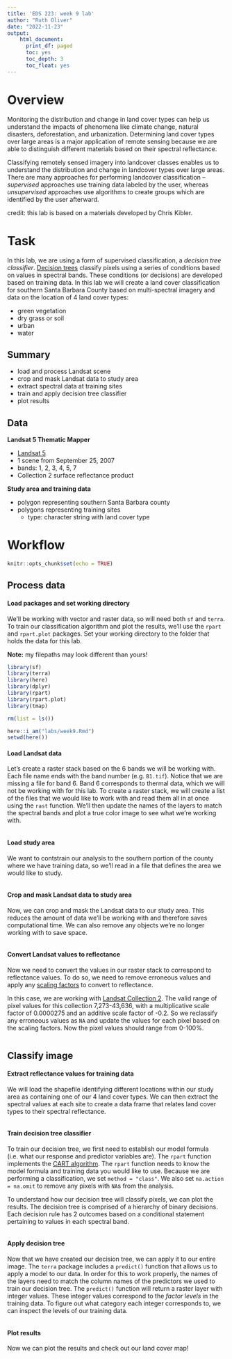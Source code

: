```yaml
---
title: 'EDS 223: week 9 lab'
author: "Ruth Oliver"
date: "2022-11-23"
output:
    html_document:
      print_df: paged
      toc: yes
      toc_depth: 3
      toc_float: yes
---
```


# Overview
Monitoring the distribution and change in land cover types can help us understand the impacts of phenomena like climate change, natural disasters, deforestation, and urbanization. Determining land cover types over large areas is a major application of remote sensing because we are able to distinguish different materials based on their spectral reflectance. 

Classifying remotely sensed imagery into landcover classes enables us to understand the distribution and change in landcover types over large areas. There are many approaches for performing landcover classification -- *supervised* approaches use training data labeled by the user, whereas *unsupervised* approaches use algorithms to create groups which are identified by the user afterward.\

credit: this lab is based on a materials developed by Chris Kibler.

# Task
In this lab, we are using a form of supervised classification, a *decision tree classifier*. [Decision trees](https://medium.com/@ml.at.berkeley/machine-learning-crash-course-part-5-decision-trees-and-ensemble-models-dcc5a36af8cd) classify pixels using a series of conditions based on values in spectral bands. These conditions (or decisions) are developed based on training data. In this lab we will create a land cover classification for southern Santa Barbara County based on multi-spectral imagery and data on the location of 4 land cover types:

-   green vegetation\
-   dry grass or soil\
-   urban\
-   water\

## Summary

-   load and process Landsat scene\
-   crop and mask Landsat data to study area\
-   extract spectral data at training sites\
-   train and apply decision tree classifier\
-   plot results

## Data

**Landsat 5 Thematic Mapper**\

-   [Landsat 5](https://www.usgs.gov/landsat-missions/landsat-5)
-   1 scene from September 25, 2007\
-   bands: 1, 2, 3, 4, 5, 7
-   Collection 2 surface reflectance product\

**Study area and training data**

-   polygon representing southern Santa Barbara county
-   polygons representing training sites\
    - type: character string with land cover type\

# Workflow
```r
knitr::opts_chunk$set(echo = TRUE)
```
## Process data
#### Load packages and set working directory
We'll be working with vector and raster data, so will need both `sf` and `terra`. To train our classification algorithm and plot the results, we'll use the `rpart` and `rpart.plot` packages.
Set your working directory to the folder that holds the data for this lab.\

**Note:** my filepaths may look different than yours!
```r
library(sf)
library(terra)
library(here)
library(dplyr)
library(rpart)
library(rpart.plot)
library(tmap)

rm(list = ls())

here::i_am("labs/week9.Rmd")
setwd(here())
```

#### Load Landsat data
Let's create a raster stack based on the 6 bands we will be working with. Each file name ends with the band number (e.g. `B1.tif`). Notice that we are missing a file for band 6. Band 6 corresponds to thermal data, which we will not be working with for this lab. To create a raster stack, we will create a list of the files that we would like to work with and read them all in at once using the `rast` function. We'll then update the names of the layers to match the spectral bands and plot a true color image to see what we're working with.

```r

```

#### Load study area
We want to contstrain our analysis to the southern portion of the county where we have training data, so we'll read in a file that defines the area we would like to study.

```r

```

#### Crop and mask Landsat data to study area
Now, we can crop and mask the Landsat data to our study area. This reduces the amount of data we'll be working with and therefore saves computational time. We can also remove any objects we're no longer working with to save space. 
```r

```

#### Convert Landsat values to reflectance
Now we need to convert the values in our raster stack to correspond to reflectance values. To do so, we need to remove erroneous values and apply any [scaling factors](https://www.usgs.gov/faqs/how-do-i-use-scale-factor-landsat-level-2-science-products#:~:text=Landsat%20Collection%202%20surface%20temperature,the%20scale%20factor%20is%20applied.) to convert to reflectance.\

In this case, we are working with [Landsat Collection 2](https://www.usgs.gov/landsat-missions/landsat-collection-2). The valid range of pixel values for this collection 7,273-43,636, with a multiplicative scale factor of 0.0000275 and an additive scale factor of -0.2. So we reclassify any erroneous values as `NA` and update the values for each pixel based on the scaling factors. Now the pixel values should range from 0-100%.

```r

```


## Classify image

#### Extract reflectance values for training data
We will load the shapefile identifying different locations within our study area as containing one of our 4 land cover types. We can then extract the spectral values at each site to create a data frame that relates land cover types to their spectral reflectance.

```r

```

#### Train decision tree classifier
To train our decision tree, we first need to establish our model formula (i.e. what our response and predictor variables are). The `rpart` function implements the [CART algorithm](https://medium.com/geekculture/decision-trees-with-cart-algorithm-7e179acee8ff). The `rpart` function needs to know the model formula and training data you would like to use. Because we are performing a classification, we set `method = "class"`. We also set `na.action = na.omit` to remove any pixels with `NA`s from the analysis.\

To understand how our decision tree will classify pixels, we can plot the results. The decision tree is comprised of a hierarchy of binary decisions. Each decision rule has 2 outcomes based on a conditional statement pertaining to values in each spectral band.   

```r

```

#### Apply decision tree
Now that we have created our decision tree, we can apply it to our entire image. The `terra` package includes a `predict()` function that allows us to apply a model to our data. In order for this to work properly, the names of the layers need to match the column names of the predictors we used to train our decision tree. The `predict()` function will return a raster layer with integer values. These integer values correspond to the *factor levels* in the training data. To figure out what category each integer corresponds to, we can inspect the levels of our training data. 

```r


```

#### Plot results
Now we can plot the results and check out our land cover map!
```r


```
